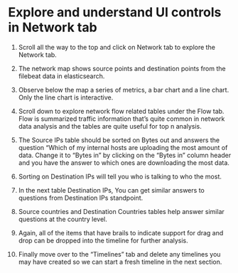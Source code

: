 # Explore and understand UI controls in Network tab

1. Scroll all the way to the top and click on Network tab to explore the Network tab.

2. The network map shows source points and destination points from the filebeat data in elasticsearch.

3. Observe below the map a series of metrics, a bar chart and a line chart. Only the line chart is interactive.

4. Scroll down to explore network flow related tables under the Flow tab. Flow is summarized traffic information that’s quite common in network data analysis and the tables are quite useful for top n analysis.

5. The Source IPs table should be sorted on Bytes out and answers the question “Which of my internal hosts are uploading the most amount of data. Change it to “Bytes in” by clicking on the “Bytes in” column header and you have the answer to which ones are downloading the most data.

6. Sorting on Destination IPs will tell you who is talking to who the most.

7. In the next table Destination IPs, You can get similar answers to questions from Destination IPs standpoint.

8. Source countries and Destination Countries tables help answer similar questions at the country level.

9. Again, all of the items that have brails to indicate support for drag and drop can be dropped into the timeline for further analysis.

10. Finally move over to the “Timelines” tab and delete any timelines you may have created so we can start a fresh timeline in the next section.
